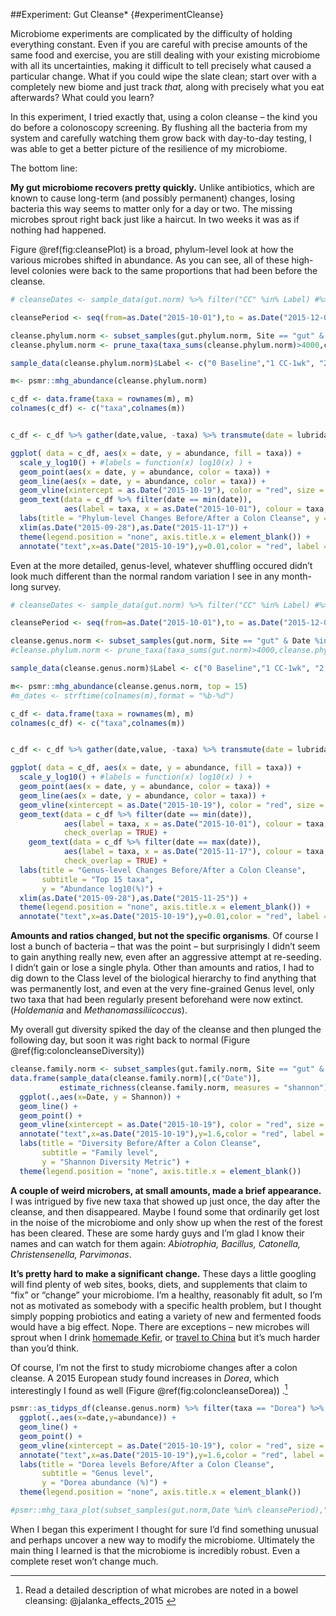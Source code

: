 ##Experiment: Gut Cleanse* {#experimentCleanse}

Microbiome experiments are complicated by the difficulty of holding everything constant. Even if you are careful with precise amounts of the same food and exercise, you are still dealing with your existing microbiome with all its uncertainties, making it difficult to tell precisely what caused a particular change. What if you could wipe the slate clean; start over with a completely new biome and just track *that,* along with precisely what you eat afterwards? What could you learn?

In this experiment, I tried exactly that, using a colon cleanse – the kind you do before a colonoscopy screening. By flushing all the bacteria from my system and carefully watching them grow back with day-to-day testing, I was able to get a better picture of the resilience of my microbiome.

The bottom line: 

**My gut microbiome recovers pretty quickly.** Unlike antibiotics, which are known to cause long-term (and possibly permanent) changes, losing bacteria this way seems to matter only for a day or two. The missing microbes sprout right back just like a haircut. In two weeks it was as if nothing had happened.

Figure \@ref(fig:cleansePlot) is a broad, phylum-level look at how the various microbes shifted in abundance. As you can see, all of these high-level colonies were back to the same proportions that had been before the cleanse.

```r
# cleanseDates <- sample_data(gut.norm) %>% filter("CC" %in% Label) #%>% select(Date) %>% as.vector()  #%in% sample_data(gut.norm)$Date # == as.Date(sample_data(gut.norm)$Date)

cleansePeriod <- seq(from=as.Date("2015-10-01"),to = as.Date("2015-12-01"),by=1)

cleanse.phylum.norm <- subset_samples(gut.phylum.norm, Site == "gut" & Date %in% cleansePeriod)
cleanse.phylum.norm <- prune_taxa(taxa_sums(cleanse.phylum.norm)>4000,cleanse.phylum.norm)

sample_data(cleanse.phylum.norm)$Label <- c("0 Baseline","1 CC-1wk", "2 CC-1 day", "3 CC", "4 CC+1", "5 CC+2", "6 CC+1wk", "7 CC+2 wks", "8 CC+1 Month")

m<- psmr::mhg_abundance(cleanse.phylum.norm)

c_df <- data.frame(taxa = rownames(m), m)
colnames(c_df) <- c("taxa",colnames(m))


c_df <- c_df %>% gather(date,value, -taxa) %>% transmute(date = lubridate::as_date(date), taxa, abundance = value/10000)

ggplot( data = c_df, aes(x = date, y = abundance, fill = taxa)) +
  scale_y_log10() + #labels = function(x) log10(x) ) +
  geom_point(aes(x = date, y = abundance, color = taxa)) + 
  geom_line(aes(x = date, y = abundance, color = taxa)) +
  geom_vline(xintercept = as.Date("2015-10-19"), color = "red", size = 2, alpha = .2) + 
  geom_text(data = c_df %>% filter(date == min(date)),
            aes(label = taxa, x = as.Date("2015-10-01"), colour = taxa, y = abundance)) + 
  labs(title = "Phylum-level Changes Before/After a Colon Cleanse", y = "Abundance log10(%)") +
  xlim(as.Date("2015-09-28"),as.Date("2015-11-17")) + 
  theme(legend.position = "none", axis.title.x = element_blank()) + 
  annotate("text",x=as.Date("2015-10-19"),y=0.01,color = "red", label = "Colon\nCleanse") 
```

Even at the more detailed, genus-level, whatever shuffling occured didn't look much different than the normal random variation I see in any month-long survey. 

```r
# cleanseDates <- sample_data(gut.norm) %>% filter("CC" %in% Label) #%>% select(Date) %>% as.vector()  #%in% sample_data(gut.norm)$Date # == as.Date(sample_data(gut.norm)$Date)

cleansePeriod <- seq(from=as.Date("2015-10-01"),to = as.Date("2015-12-01"),by=1)

cleanse.genus.norm <- subset_samples(gut.norm, Site == "gut" & Date %in% cleansePeriod)
#cleanse.phylum.norm <- prune_taxa(taxa_sums(gut.norm)>4000,cleanse.phylum.norm)

sample_data(cleanse.genus.norm)$Label <- c("0 Baseline","1 CC-1wk", "2 CC-1 day", "3 CC", "4 CC+1", "5 CC+2", "6 CC+1wk", "7 CC+2 wks", "8 CC+1 Month")

m<- psmr::mhg_abundance(cleanse.genus.norm, top = 15)
#m_dates <- strftime(colnames(m),format = "%b-%d")

c_df <- data.frame(taxa = rownames(m), m)
colnames(c_df) <- c("taxa",colnames(m))


c_df <- c_df %>% gather(date,value, -taxa) %>% transmute(date = lubridate::as_date(date), taxa, abundance = value/10000)

ggplot( data = c_df, aes(x = date, y = abundance, fill = taxa)) +
  scale_y_log10() + #labels = function(x) log10(x) ) +
  geom_point(aes(x = date, y = abundance, color = taxa)) + 
  geom_line(aes(x = date, y = abundance, color = taxa)) +
  geom_vline(xintercept = as.Date("2015-10-19"), color = "red", size = 2, alpha = .2) + 
  geom_text(data = c_df %>% filter(date == min(date)),
            aes(label = taxa, x = as.Date("2015-10-01"), colour = taxa, y = abundance),
            check_overlap = TRUE) + 
    geom_text(data = c_df %>% filter(date == max(date)),
            aes(label = taxa, x = as.Date("2015-11-17"), colour = taxa, y = abundance),
            check_overlap = TRUE) + 
  labs(title = "Genus-level Changes Before/After a Colon Cleanse",
       subtitle = "Top 15 taxa",
       y = "Abundance log10(%)") +
  xlim(as.Date("2015-09-28"),as.Date("2015-11-25")) + 
  theme(legend.position = "none", axis.title.x = element_blank()) + 
  annotate("text",x=as.Date("2015-10-19"),y=0.01,color = "red", label = "Colon\nCleanse") 
```




**Amounts and ratios changed, but not the specific organisms**. Of course I lost a bunch of bacteria – that was the point – but surprisingly I didn’t seem to gain anything really new, even after an aggressive attempt at re-seeding. I didn’t gain or lose a single phyla. Other than amounts and ratios, I had to dig down to the Class level of the biological hierarchy to find anything that was permanently lost, and even at the very fine-grained Genus level, only two taxa that had been regularly present beforehand were now extinct. (*Holdemania* and *Methanomassiliicoccus*).

My overall gut diversity spiked the day of the cleanse and then plunged the following day, but soon it was right back to normal (Figure \@ref(fig:coloncleanseDiversity))

```r

cleanse.family.norm <- subset_samples(gut.family.norm, Site == "gut" & Date %in% cleansePeriod)
data.frame(sample_data(cleanse.family.norm)[,c("Date")],
           estimate_richness(cleanse.family.norm, measures = "shannon")) %>%
  ggplot(.,aes(x=Date, y = Shannon)) +
  geom_line() + 
  geom_point() +
  geom_vline(xintercept = as.Date("2015-10-19"), color = "red", size = 2, alpha = .2) +
  annotate("text",x=as.Date("2015-10-19"),y=1.6,color = "red", label = "Colon\nCleanse") + 
  labs(title = "Diversity Before/After a Colon Cleanse",
       subtitle = "Family level",
       y = "Shannon Diversity Metric") +
  theme(legend.position = "none", axis.title.x = element_blank()) 
```

**A couple of weird microbers, at small amounts, made a brief appearance.** I was intrigued by five new taxa that showed up just once, the day after the cleanse, and then disappeared. Maybe I found some that ordinarily get lost in the noise of the microbiome and only show up when the rest of the forest has been cleared. These are some hardy guys and I’m glad I know their names and can watch for them again: *Abiotrophia, Bacillus, Catonella, Christensenella, Parvimonas*.

**It’s pretty hard to make a significant change.** These days a little googling will find plenty of web sites, books, diets, and supplements that claim to “fix” or “change” your microbiome. I’m a healthy, reasonably fit adult, so I’m not as motivated as somebody with a specific health problem, but I thought simply popping probiotics and eating a variety of new and fermented foods would have a big effect. Nope. There are exceptions – new microbes will sprout when I drink [homemade Kefir](#experimentKefir), or [travel to China](#chinaTravel) but it's much harder than you'd think.

Of course, I'm not the first to study microbiome changes after a colon cleanse. A 2015 European study found increases in _Dorea_, which interestingly I found as well (Figure \@ref(fig:coloncleanseDorea)) .^[Read a detailed description of what microbes are noted in a bowel cleansing: @jalanka_effects_2015 ]
 
```r

psmr::as_tidyps_df(cleanse.genus.norm) %>% filter(taxa == "Dorea") %>%
  ggplot(.,aes(x=date,y=abundance)) +
  geom_line() + 
  geom_point() +
  geom_vline(xintercept = as.Date("2015-10-19"), color = "red", size = 2, alpha = .2) +
  annotate("text",x=as.Date("2015-10-19"),y=1.6,color = "red", label = "Colon\nCleanse") + 
  labs(title = "Dorea levels Before/After a Colon Cleanse",
       subtitle = "Genus level",
       y = "Dorea abundance (%)") +
  theme(legend.position = "none", axis.title.x = element_blank()) 

#psmr::mhg_taxa_plot(subset_samples(gut.norm,Date %in% cleansePeriod),"Dorea") 
```

When I began this experiment I thought for sure I'd find something unusual and perhaps uncover a new way to modify the microbiome. Ultimately the main thing I learned is that the microbiome is incredibly robust. Even a complete reset won't change much.


